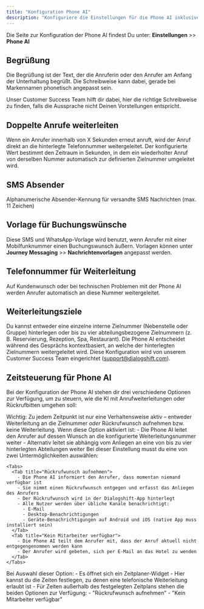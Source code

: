 ```yaml
---
title: "Konfiguration Phone AI"
description: "Konfiguriere die Einstellungen für die Phone AI inklusive Begrüßung, Weiterleitungen und Zeitsteuerung"
---
```


Die Seite zur Konfiguration der Phone AI findest Du unter: **Einstellungen** >> **Phone AI**

## Begrüßung

Die Begrüßung ist der Text, der die Anruferin oder den Anrufer am Anfang der Unterhaltung begrüßt. Die Schreibweise kann dabei, gerade bei Markennamen phonetisch angepasst sein.

<Note>
Unser Customer Success Team hilft dir dabei, hier die richtige Schreibweise zu finden, falls die Aussprache nicht Deinen Vorstellungen entspricht.
</Note>

## Doppelte Anrufe weiterleiten

Wenn ein Anrufer innerhalb von X Sekunden erneut anruft, wird der Anruf direkt an die hinterlegte Telefonnummer weitergeleitet. Der konfigurierte Wert bestimmt den Zeitraum in Sekunden, in dem ein wiederholter Anruf von derselben Nummer automatisch zur definierten Zielnummer umgeleitet wird.

## SMS Absender

Alphanumerische Absender-Kennung für versandte SMS Nachrichten (max. 11 Zeichen)

## Vorlage für Buchungswünsche

Diese SMS und WhatsApp-Vorlage wird benutzt, wenn Anrufer mit einer Mobilfunknummer einen Buchungswunsch äußern. Vorlagen können unter **Journey Messaging** >> **Nachrichtenvorlagen** angepasst werden.

## Telefonnummer für Weiterleitung

Auf Kundenwunsch oder bei technischen Problemen mit der Phone AI werden Anrufer automatisch an diese Nummer weitergeleitet.

## Weiterleitungsziele

Du kannst entweder eine einzelne interne Zielnummer (Nebenstelle oder Gruppe) hinterlegen oder bis zu vier abteilungsbezogene Zielnummern (z. B. Reservierung, Rezeption, Spa, Restaurant). Die Phone AI entscheidet während des Gesprächs kontextbasiert, an welche der hinterlegten Zielnummern weitergeleitet wird. Diese Konfiguration wird von unserem Customer Success Team eingerichtet (support@dialogshift.com).

## Zeitsteuerung für Phone AI

Bei der Konfiguration der Phone AI stehen dir drei verschiedene Optionen zur Verfügung, um zu steuern, wie die KI mit Anrufweiterleitungen oder Rückrufbitten umgehen soll:

<Info>
  Wichtig: Zu jedem Zeitpunkt ist nur eine Verhaltensweise aktiv – entweder Weiterleitung an die Zielnummer <em>oder</em> Rückrufwunsch aufnehmen bzw. keine Weiterleitung.
</Info>

<Steps>
  <Step title="Erlaube der AI immer an einen Menschen weiterzuleiten">
    Wenn diese Option aktiviert ist:
    - Die Phone AI leitet den Anrufer auf dessen Wunsch an die konfigurierte Weiterleitungsnummer weiter
    - Alternativ leitet sie abhängig vom Anliegen an eine von bis zu vier hinterlegten Abteilungen weiter
  </Step>
  
  <Step title="Die AI darf nicht an einen Menschen weiterleiten">
    Bei dieser Einstellung musst du eine von zwei Untermöglichkeiten auswählen:

    <Tabs>
      <Tab title="Rückrufwunsch aufnehmen">
        - Die Phone AI informiert den Anrufer, dass momentan niemand verfügbar ist
        - Sie nimmt einen Rückrufwunsch entgegen und erfasst das Anliegen des Anrufers
        - Der Rückrufwunsch wird in der Dialogshift-App hinterlegt
        - Alle Nutzer werden über übliche Kanäle benachrichtigt:
          - E-Mail
          - Desktop-Benachrichtigungen
          - Geräte-Benachrichtigungen auf Android und iOS (native App muss installiert sein)
      </Tab>
      <Tab title="Kein Mitarbeiter verfügbar">
        - Die Phone AI teilt dem Anrufer mit, dass der Anruf aktuell nicht entgegengenommen werden kann
        - Der Anrufer wird gebeten, sich per E-Mail an das Hotel zu wenden
      </Tab>
    </Tabs>
  </Step>
  
  <Step title="Erlaube der AI, basierend auf einem Zeitplan an einen Menschen weiterzuleiten">
    Bei Auswahl dieser Option:
    - Es öffnet sich ein Zeitplaner-Widget
    - Hier kannst du die Zeiten festlegen, zu denen eine telefonische Weiterleitung erlaubt ist
    - Für Zeiten außerhalb des festgelegten Zeitplans stehen die beiden Optionen zur Verfügung:
      - "Rückrufwunsch aufnehmen"
      - "Kein Mitarbeiter verfügbar"
  </Step>
</Steps>